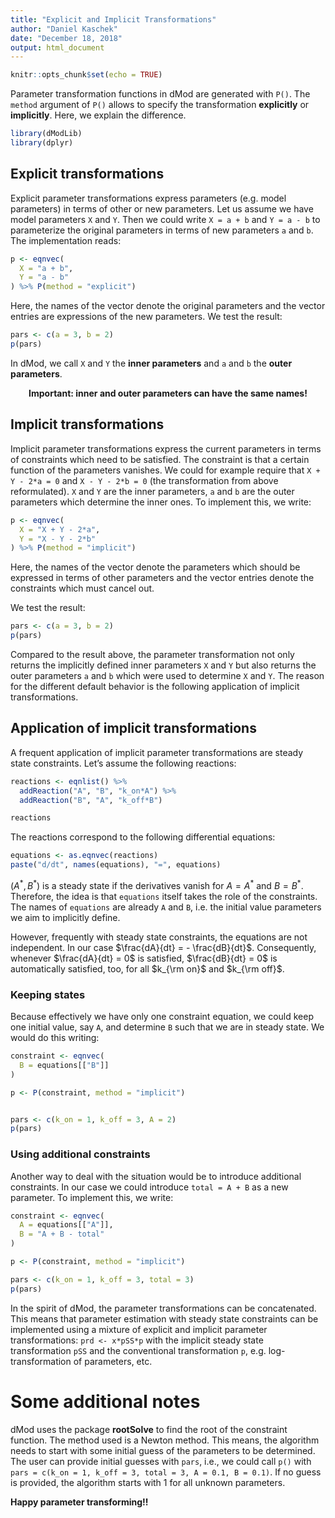 ```yaml
---
title: "Explicit and Implicit Transformations"
author: "Daniel Kaschek"
date: "December 18, 2018"
output: html_document
---
```


```r
knitr::opts_chunk$set(echo = TRUE)
```


Parameter transformation functions in dMod are generated with `P()`. The `method` argument of `P()` allows to specify the transformation **explicitly** or **implicitly**. Here, we explain the difference.


```r

library(dModLib)
library(dplyr)

```



## Explicit transformations

Explicit parameter transformations express parameters (e.g. model parameters) in terms of other or new parameters. Let us assume we have model parameters `X` and `Y`. Then we could write `X = a + b` and `Y = a - b` to parameterize the original parameters in terms of new parameters `a` and `b`. The implementation reads:

```r

p <- eqnvec(
  X = "a + b",
  Y = "a - b"
) %>% P(method = "explicit")

```

Here, the names of the vector denote the original parameters and the vector entries are expressions of the new parameters. We test the result:

```r

pars <- c(a = 3, b = 2)
p(pars)


```
In dMod, we call `X` and `Y` the **inner parameters** and `a` and `b` the **outer parameters**. 

<center>**Important: inner and outer parameters can have the same names!**</center>

## Implicit transformations

Implicit parameter transformations express the current parameters in terms of constraints which need to be satisfied. The constraint is that a certain function of the parameters vanishes. We could for example require that `X + Y - 2*a = 0` and `X - Y - 2*b = 0` (the transformation from above reformulated). `X` and `Y` are the inner parameters, `a` and `b` are the outer parameters which determine the inner ones. To implement this, we write:

```r
p <- eqnvec(
  X = "X + Y - 2*a",
  Y = "X - Y - 2*b"
) %>% P(method = "implicit")
```

Here, the names of the vector denote the parameters which should be expressed in terms of other parameters and the vector entries denote the constraints which must cancel out.

We test the result:

```r
pars <- c(a = 3, b = 2)
p(pars)

```
Compared to the result above, the parameter transformation not only returns the implicitly defined inner parameters `X` and `Y` but also returns the outer parameters `a` and `b` which were used to determine `X` and `Y`. The reason for the different default behavior is the following application of implicit transformations.

## Application of implicit transformations

A frequent application of implicit parameter transformations are steady state constraints. Let's assume the following reactions:

```r
reactions <- eqnlist() %>% 
  addReaction("A", "B", "k_on*A") %>% 
  addReaction("B", "A", "k_off*B")

reactions

```


The reactions correspond to the following differential equations:

```r
equations <- as.eqnvec(reactions)
paste("d/dt", names(equations), "=", equations)

```

$(A^*, B^*)$ is a steady state if the derivatives vanish for $A = A^*$ and $B = B^*$. Therefore, the idea is that `equations` itself takes the role of the constraints. The names of `equations` are already `A` and `B`, i.e. the initial value parameters we aim to implicitly define.

However, frequently with steady state constraints, the equations are not independent. In our case $\frac{dA}{dt} = - \frac{dB}{dt}$. Consequently, whenever $\frac{dA}{dt} = 0$ is satisfied, $\frac{dB}{dt} = 0$ is automatically satisfied, too, for all $k_{\rm on}$ and $k_{\rm off}$.

### Keeping states

Because effectively we have only one constraint equation, we could keep one initial value, say `A`, and determine `B` such that we are in steady state. We would do this writing:

```r

constraint <- eqnvec(
  B = equations[["B"]]
)

p <- P(constraint, method = "implicit")


pars <- c(k_on = 1, k_off = 3, A = 2)
p(pars)


```

### Using additional constraints

Another way to deal with the situation would be to introduce additional constraints. In our case we could introduce `total = A + B` as a new parameter. To implement this, we write:

```r

constraint <- eqnvec(
  A = equations[["A"]],
  B = "A + B - total"
)

p <- P(constraint, method = "implicit")

pars <- c(k_on = 1, k_off = 3, total = 3)
p(pars)


```

In the spirit of dMod, the parameter transformations can be concatenated. This means that parameter estimation with steady state constraints can be implemented using a mixture of explicit and implicit parameter transformations: `prd <- x*pSS*p` with the implicit steady state transformation `pSS` and the conventional transformation `p`, e.g. log-transformation of parameters, etc.

# Some additional notes

dMod uses the package **rootSolve** to find the root of the constraint function. The method used is a Newton method. This means, the algorithm needs to start with some initial guess of the parameters to be determined. The user can provide initial guesses with `pars`, i.e., we could call `p()` with `pars = c(k_on = 1, k_off = 3, total = 3, A = 0.1, B = 0.1)`. If no guess is provided, the algorithm starts with 1 for all unknown parameters.


**Happy parameter transforming!!**

